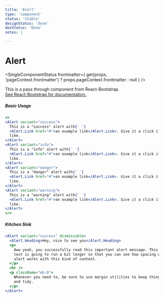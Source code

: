 ```yaml
---
title: 'Alert'
type: 'component'
status: 'Stable'
designStatus: 'Done'
devStatus: 'Done'
notes: |

---
```



# Alert

<SingleComponentStatus
  frontmatter={
    get(props, 'pageContext.frontmatter') ? props.pageContext.frontmatter : null
  }
/>

<p style={{ fontSize: '1.5em' }}>
  This is a pass through component from React-Bootstrap.<br/>
  <a href="https://react-bootstrap.github.io/components/alerts/" target="_blank">
    See React-Bootstrap for documentation.
  </a>
</p>

##### Basic Usage

```jsx live=true
<>
<Alert variant="success">
  This is a "success" alert with{' '}
  <Alert.Link href="#">an example link</Alert.Link>. Give it a click if you
  like.
</Alert>
<Alert variant="info">
  This is a "info" alert with{' '}
  <Alert.Link href="#">an example link</Alert.Link>. Give it a click if you
  like.
</Alert>
<Alert variant="danger">
  This is a "danger" alert with{' '}
  <Alert.Link href="#">an example link</Alert.Link>. Give it a click if you
  like.
</Alert>
<Alert variant="warning">
  This is a "warning" alert with{' '}
  <Alert.Link href="#">an example link</Alert.Link>. Give it a click if you
  like.
</Alert>
</>
```

##### Kitchen Sink

```jsx live=true
<Alert variant="success" dismissible>
  <Alert.Heading>Hey, nice to see you</Alert.Heading>
  <p>
    Aww yeah, you successfully read this important alert message. This example
    text is going to run a bit longer so that you can see how spacing within an
    alert works with this kind of content.
  </p>
  <hr />
  <p className="mb-0">
    Whenever you need to, be sure to use margin utilities to keep things nice
    and tidy.
  </p>
</Alert>
```